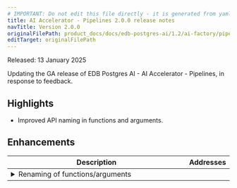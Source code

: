 ```yaml
---
# IMPORTANT: Do not edit this file directly - it is generated from yaml source.
title: AI Accelerator - Pipelines 2.0.0 release notes
navTitle: Version 2.0.0
originalFilePath: product_docs/docs/edb-postgres-ai/1.2/ai-factory/pipeline/rel_notes/src/rel_notes_2.0.0.yml
editTarget: originalFilePath
---
```


Released: 13 January 2025

Updating the GA release of EDB Postgres AI - AI Accelerator - Pipelines, in response to feedback.

## Highlights

- Improved API naming in functions and arguments.

## Enhancements

<table class="table w-100"><thead><tr><th>Description</th><th width="10%">Addresses</th></tr></thead><tbody>
<tr><td><details><summary>Renaming of functions/arguments</summary><hr/><p>Management functions move to use <code>create</code> rather than <code>register</code> and <code>delete</code> rather than <code>drop</code>.
Function argument names lose the preceding <code>p_</code> to be consistent.</p>
</details></td><td></td></tr>
</tbody></table>


